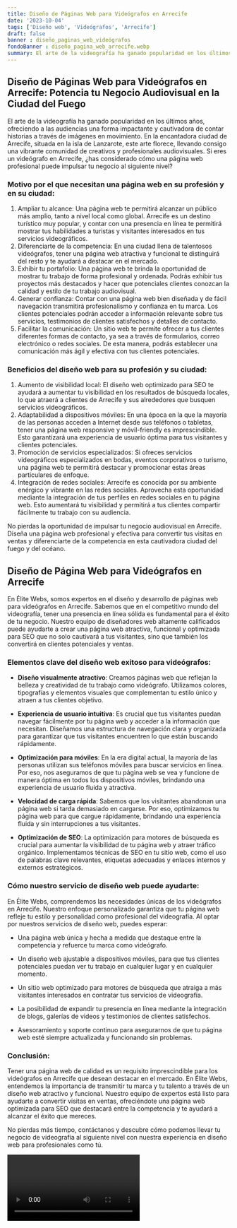 ```yaml
---
title: Diseño de Páginas Web para Videógrafos en Arrecife
date: '2023-10-04'
tags: ['Diseño web', 'Videógrafos', 'Arrecife']
draft: false
banner : diseño_paginas_web_videógrafos
fondoBanner : diseño_pagina_web_arrecife.webp
summary: El arte de la videografía ha ganado popularidad en los últimos años, ofreciendo a las audiencias una forma impactante y cautivadora de contar historias a través de imágenes en movimiento. En la encantadora ciudad de Arrecife, situada en la isla de Lanzarote, este arte florece, llevando consigo una vibrante comunidad de creativos y profesionales audiovisuales. Si eres un videógrafo en Arrecife, ¿has considerado cómo una página web profesional puede impulsar tu negocio al siguiente nivel?
---
```


## Diseño de Páginas Web para Videógrafos en Arrecife: Potencia tu Negocio Audiovisual en la Ciudad del Fuego

El arte de la videografía ha ganado popularidad en los últimos años, ofreciendo a las audiencias una forma impactante y cautivadora de contar historias a través de imágenes en movimiento. En la encantadora ciudad de Arrecife, situada en la isla de Lanzarote, este arte florece, llevando consigo una vibrante comunidad de creativos y profesionales audiovisuales. Si eres un videógrafo en Arrecife, ¿has considerado cómo una página web profesional puede impulsar tu negocio al siguiente nivel?

### Motivo por el que necesitan una página web en su profesión y en su ciudad:
1. Ampliar tu alcance: Una página web te permitirá alcanzar un público más amplio, tanto a nivel local como global. Arrecife es un destino turístico muy popular, y contar con una presencia en línea te permitirá mostrar tus habilidades a turistas y visitantes interesados en tus servicios videográficos.
2. Diferenciarte de la competencia: En una ciudad llena de talentosos videógrafos, tener una página web atractiva y funcional te distinguirá del resto y te ayudará a destacar en el mercado.
3. Exhibir tu portafolio: Una página web te brinda la oportunidad de mostrar tu trabajo de forma profesional y ordenada. Podrás exhibir tus proyectos más destacados y hacer que potenciales clientes conozcan la calidad y estilo de tu trabajo audiovisual.
4. Generar confianza: Contar con una página web bien diseñada y de fácil navegación transmitirá profesionalismo y confianza en tu marca. Los clientes potenciales podrán acceder a información relevante sobre tus servicios, testimonios de clientes satisfechos y detalles de contacto.
5. Facilitar la comunicación: Un sitio web te permite ofrecer a tus clientes diferentes formas de contacto, ya sea a través de formularios, correo electrónico o redes sociales. De esta manera, podrás establecer una comunicación más ágil y efectiva con tus clientes potenciales.

### Beneficios del diseño web para su profesión y su ciudad:
1. Aumento de visibilidad local: El diseño web optimizado para SEO te ayudará a aumentar tu visibilidad en los resultados de búsqueda locales, lo que atraerá a clientes de Arrecife y sus alrededores que busquen servicios videográficos.
2. Adaptabilidad a dispositivos móviles: En una época en la que la mayoría de las personas acceden a Internet desde sus teléfonos o tabletas, tener una página web responsive y móvil-friendly es imprescindible. Esto garantizará una experiencia de usuario óptima para tus visitantes y clientes potenciales.
3. Promoción de servicios especializados: Si ofreces servicios videográficos especializados en bodas, eventos corporativos o turismo, una página web te permitirá destacar y promocionar estas áreas particulares de enfoque.
4. Integración de redes sociales: Arrecife es conocida por su ambiente enérgico y vibrante en las redes sociales. Aprovecha esta oportunidad mediante la integración de tus perfiles en redes sociales en tu página web. Esto aumentará tu visibilidad y permitirá a tus clientes compartir fácilmente tu trabajo con su audiencia.

No pierdas la oportunidad de impulsar tu negocio audiovisual en Arrecife. Diseña una página web profesional y efectiva para convertir tus visitas en ventas y diferenciarte de la competencia en esta cautivadora ciudad del fuego y del océano.

<GifSeo />

<Cta />

## Diseño de Página Web para Videógrafos en Arrecife

En Élite Webs, somos expertos en el diseño y desarrollo de páginas web para videógrafos en Arrecife. Sabemos que en el competitivo mundo del videografía, tener una presencia en línea sólida es fundamental para el éxito de tu negocio. Nuestro equipo de diseñadores web altamente calificados puede ayudarte a crear una página web atractiva, funcional y optimizada para SEO que no solo cautivará a tus visitantes, sino que también los convertirá en clientes potenciales y ventas.

### Elementos clave del diseño web exitoso para videógrafos:

- **Diseño visualmente atractivo**: Creamos páginas web que reflejan la belleza y creatividad de tu trabajo como videógrafo. Utilizamos colores, tipografías y elementos visuales que complementan tu estilo único y atraen a tus clientes objetivo.

- **Experiencia de usuario intuitiva**: Es crucial que tus visitantes puedan navegar fácilmente por tu página web y acceder a la información que necesitan. Diseñamos una estructura de navegación clara y organizada para garantizar que tus visitantes encuentren lo que están buscando rápidamente.

- **Optimización para móviles**: En la era digital actual, la mayoría de las personas utilizan sus teléfonos móviles para buscar servicios en línea. Por eso, nos aseguramos de que tu página web se vea y funcione de manera óptima en todos los dispositivos móviles, brindando una experiencia de usuario fluida y atractiva.

- **Velocidad de carga rápida**: Sabemos que los visitantes abandonan una página web si tarda demasiado en cargarse. Por eso, optimizamos tu página web para que cargue rápidamente, brindando una experiencia fluida y sin interrupciones a tus visitantes.

- **Optimización de SEO**: La optimización para motores de búsqueda es crucial para aumentar la visibilidad de tu página web y atraer tráfico orgánico. Implementamos técnicas de SEO en tu sitio web, como el uso de palabras clave relevantes, etiquetas adecuadas y enlaces internos y externos estratégicos.

### Cómo nuestro servicio de diseño web puede ayudarte:

En Élite Webs, comprendemos las necesidades únicas de los videógrafos en Arrecife. Nuestro enfoque personalizado garantiza que tu página web refleje tu estilo y personalidad como profesional del videografía. Al optar por nuestros servicios de diseño web, puedes esperar:

- Una página web única y hecha a medida que destaque entre la competencia y refuerce tu marca como videógrafo.

- Un diseño web ajustable a dispositivos móviles, para que tus clientes potenciales puedan ver tu trabajo en cualquier lugar y en cualquier momento.

- Un sitio web optimizado para motores de búsqueda que atraiga a más visitantes interesados en contratar tus servicios de videografía.

- La posibilidad de expandir tu presencia en línea mediante la integración de blogs, galerías de videos y testimonios de clientes satisfechos.

- Asesoramiento y soporte continuo para asegurarnos de que tu página web esté siempre actualizada y funcionando sin problemas.

### Conclusión:

Tener una página web de calidad es un requisito imprescindible para los videógrafos en Arrecife que desean destacar en el mercado. En Élite Webs, entendemos la importancia de transmitir tu marca y tu talento a través de un diseño web atractivo y funcional. Nuestro equipo de expertos está listo para ayudarte a convertir visitas en ventas, ofreciéndote una página web optimizada para SEO que destacará entre la competencia y te ayudará a alcanzar el éxito que mereces.

No pierdas más tiempo, contáctanos y descubre cómo podemos llevar tu negocio de videografía al siguiente nivel con nuestra experiencia en diseño web para profesionales como tú.

<Video />

<CtaBot job='Videógrafos' city='Arrecife'/>

<Gmaps query='Arrecife+españa+maps' />